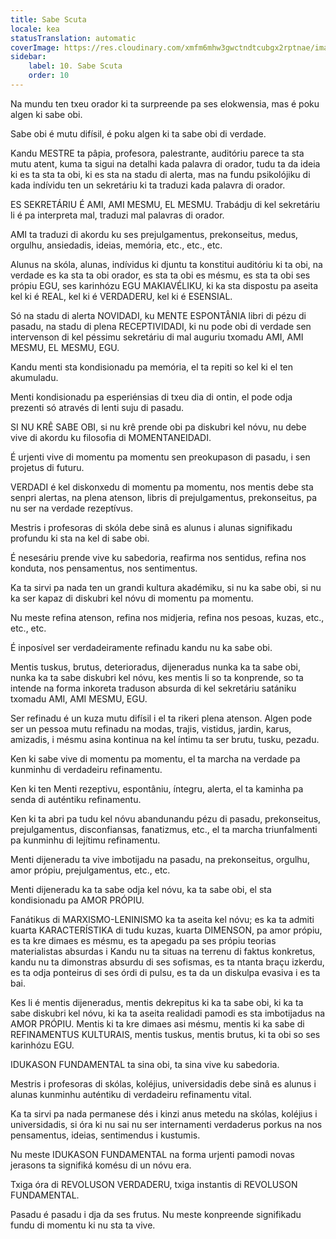 ```yaml
---
title: Sabe Scuta
locale: kea
statusTranslation: automatic
coverImage: https://res.cloudinary.com/xmfm6mhw3gwctndtcubgx2rptnae/image/upload/v1740337243/small_cover_educacion_fundamental_a051170f1c.webp
sidebar:
    label: 10. Sabe Scuta
    order: 10
---
```

Na mundu ten txeu orador ki ta surpreende pa ses elokwensia, mas é poku algen ki sabe obi.

Sabe obi é mutu difísil, é poku algen ki ta sabe obi di verdade.

Kandu MESTRE ta pâpia, profesora, palestrante, auditóriu parece ta sta mutu atent, kuma ta sigui na detalhi kada palavra di orador, tudu ta da ideia ki es ta sta ta obi, ki es sta na stadu di alerta, mas na fundu psikolójiku di kada indívidu ten un sekretáriu ki ta traduzi kada palavra di orador.

ES SEKRETÁRIU É AMI, AMI MESMU, EL MESMU. Trabádju di kel sekretáriu li é pa interpreta mal, traduzi mal palavras di orador.

AMI ta traduzi di akordu ku ses prejulgamentus, prekonseitus, medus, orgulhu, ansiedadis, ideias, memória, etc., etc., etc.

Alunus na skóla, alunas, indívidus ki djuntu ta konstitui auditóriu ki ta obi, na verdade es ka sta ta obi orador, es sta ta obi es mésmu, es sta ta obi ses própiu EGU, ses karinhózu EGU MAKIAVÉLIKU, ki ka sta dispostu pa aseita kel ki é REAL, kel ki é VERDADERU, kel ki é ESENSIAL.

Só na stadu di alerta NOVIDADI, ku MENTE ESPONTÂNIA libri di pézu di pasadu, na stadu di plena RECEPTIVIDADI, ki nu pode obi di verdade sen intervenson di kel péssimu sekretáriu di mal auguriu txomadu AMI, AMI MESMU, EL MESMU, EGU.

Kandu menti sta kondisionadu pa memória, el ta repiti so kel ki el ten akumuladu.

Menti kondisionadu pa esperiénsias di txeu dia di ontin, el pode odja prezenti só através di lenti suju di pasadu.

SI NU KRÊ SABE OBI, si nu krê prende obi pa diskubri kel nóvu, nu debe vive di akordu ku filosofia di MOMENTANEIDADI.

É urjenti vive di momentu pa momentu sen preokupason di pasadu, i sen projetus di futuru.

VERDADI é kel diskonxedu di momentu pa momentu, nos mentis debe sta senpri alertas, na plena atenson, libris di prejulgamentus, prekonseitus, pa nu ser na verdade rezeptívus.

Mestris i profesoras di skóla debe sinâ es alunus i alunas signifikadu profundu ki sta na kel di sabe obi.

É nesesáriu prende vive ku sabedoria, reafirma nos sentidus, refina nos konduta, nos pensamentus, nos sentimentus.

Ka ta sirvi pa nada ten un grandi kultura akadémiku, si nu ka sabe obi, si nu ka ser kapaz di diskubri kel nóvu di momentu pa momentu.

Nu meste refina atenson, refina nos midjeria, refina nos pesoas, kuzas, etc., etc., etc.

É inposível ser verdadeiramente refinadu kandu nu ka sabe obi.

Mentis tuskus, brutus, deterioradus, dijeneradus nunka ka ta sabe obi, nunka ka ta sabe diskubri kel nóvu, kes mentis li so ta konprende, so ta intende na forma inkoreta traduson absurda di kel sekretáriu satániku txomadu AMI, AMI MESMU, EGU.

Ser refinadu é un kuza mutu difísil i el ta rikeri plena atenson. Algen pode ser un pessoa mutu refinadu na modas, trajis, vistidus, jardin, karus, amizadis, i mésmu asina kontinua na kel íntimu ta ser brutu, tusku, pezadu.

Ken ki sabe vive di momentu pa momentu, el ta marcha na verdade pa kunminhu di verdadeiru refinamentu.

Ken ki ten Menti rezeptivu, espontâniu, íntegru, alerta, el ta kaminha pa senda di auténtiku refinamentu.

Ken ki ta abri pa tudu kel nóvu abandunandu pézu di pasadu, prekonseitus, prejulgamentus, disconfiansas, fanatizmus, etc., el ta marcha triunfalmenti pa kunminhu di lejítimu refinamentu.

Menti dijeneradu ta vive imbotijadu na pasadu, na prekonseitus, orgulhu, amor própiu, prejulgamentus, etc., etc.

Menti dijeneradu ka ta sabe odja kel nóvu, ka ta sabe obi, el sta kondisionadu pa AMOR PRÓPIU.

Fanátikus di MARXISMO-LENINISMO ka ta aseita kel nóvu; es ka ta admiti kuarta KARACTERÍSTIKA di tudu kuzas, kuarta DIMENSON, pa amor própiu, es ta kre dimaes es mésmu, es ta apegadu pa ses própiu teorias materialistas absurdas i Kandu nu ta situas na terrenu di faktus konkretus, kandu nu ta dimonstras absurdu di ses sofismas, es ta ntanta braçu izkerdu, es ta odja ponteirus di ses órdi di pulsu, es ta da un diskulpa evasiva i es ta bai.

Kes li é mentis dijeneradus, mentis dekrepitus ki ka ta sabe obi, ki ka ta sabe diskubri kel nóvu, ki ka ta aseita realidadi pamodi es sta imbotijadus na AMOR PRÓPIU. Mentis ki ta kre dimaes asi mésmu, mentis ki ka sabe di REFINAMENTUS KULTURAIS, mentis tuskus, mentis brutus, ki ta obi so ses karinhózu EGU.

IDUKASON FUNDAMENTAL ta sina obi, ta sina vive ku sabedoria.

Mestris i profesoras di skólas, koléjius, universidadis debe sinâ es alunus i alunas kunminhu auténtiku di verdadeiru refinamentu vital.

Ka ta sirvi pa nada permanese dés i kinzi anus metedu na skólas, koléjius i universidadis, si óra ki nu sai nu ser internamenti verdaderus porkus na nos pensamentus, ideias, sentimendus i kustumis.

Nu meste IDUKASON FUNDAMENTAL na forma urjenti pamodi novas jerasons ta signifiká komésu di un nóvu era.

Txiga óra di REVOLUSON VERDADERU, txiga instantis di REVOLUSON FUNDAMENTAL.

Pasadu é pasadu i dja da ses frutus. Nu meste konpreende signifikadu fundu di momentu ki nu sta ta vive.

